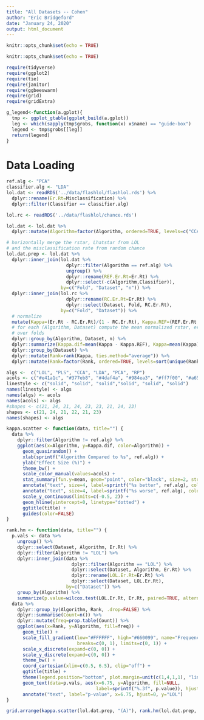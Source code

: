 ```yaml
---
title: "All Datasets -- Cohen"
author: "Eric Bridgeford"
date: "January 24, 2020"
output: html_document
---
```


```r
knitr::opts_chunk$set(echo = TRUE)
```

```r
knitr::opts_chunk$set(echo = TRUE)
```

```r
require(tidyverse)
require(ggplot2)
require(tie)
require(janitor)
require(ggbeeswarm)
require(grid)
require(gridExtra)

g_legend<-function(a.gplot){
  tmp <- ggplot_gtable(ggplot_build(a.gplot))
  leg <- which(sapply(tmp$grobs, function(x) x$name) == "guide-box")
  legend <- tmp$grobs[[leg]]
  return(legend)
}
```

# Data Loading

```r
ref.alg <- "PCA"
classifier.alg <- "LDA"
lol.dat <- readRDS('../data/flashlol/flashlol.rds') %>%
  dplyr::rename(Er.Rt=Misclassification) %>%
  dplyr::filter(Classifier == classifier.alg)

lol.rc <- readRDS('../data/flashlol/chance.rds')

lol.dat <- lol.dat %>%
  dplyr::mutate(Algorithm=factor(Algorithm, ordered=TRUE, levels=c("CCA", "RP", "LDA", "PLS", "PCA", "LOL")))

# horizontally merge the rstar, Lhatstar from LOL
# and the misclassification rate from random chance
lol.dat.prep <- lol.dat %>%
  dplyr::inner_join(lol.dat %>%
                      dplyr::filter(Algorithm == ref.alg) %>%
                      ungroup() %>%
                      dplyr::rename(REF.Er.Rt=Er.Rt) %>%
                      dplyr::select(-c(Algorithm,Classifier)),
                    by=c("Fold", "Dataset", "n")) %>%
  dplyr::inner_join(lol.rc %>%
                      dplyr::rename(RC.Er.Rt=Er.Rt) %>%
                      dplyr::select(Dataset, Fold, RC.Er.Rt),
                    by=c("Fold", "Dataset")) %>%
  # normalize
  mutate(Kappa=(Er.Rt - RC.Er.Rt)/(1 - RC.Er.Rt), Kappa.REF=(REF.Er.Rt - RC.Er.Rt)/(1 - RC.Er.Rt)) %>%
  # for each (Algorithm, Dataset) compute the mean normalized rstar, error rate
  # over folds
  dplyr::group_by(Algorithm, Dataset, n) %>%
  dplyr::summarize(Kappa.dif=mean(Kappa - Kappa.REF), Kappa=mean(Kappa), Er.Rt=mean(Er.Rt)) %>%
  dplyr::group_by(Dataset) %>%
  dplyr::mutate(Rank=rank(Kappa, ties.method="average")) %>%
  dplyr::mutate(Rank=factor(Rank, ordered=TRUE, levels=sort(unique(Rank))))
```

```r
algs <-  c("LOL", "PLS", "CCA", "LDA", "PCA", "RP")
acols <- c("#e41a1c", "#377eb8", "#4daf4a", "#984ea3", "#ff7f00", "#a65628")
linestyle <- c("solid", "solid", "solid","solid", "solid", "solid")
names(linestyle) <- algs
names(algs) <- acols
names(acols) <- algs
#shapes <- c(21, 24, 21, 24, 23, 23, 21, 24, 23)
shapes <- c(21, 24, 21, 22, 21, 23)
names(shapes) <- algs

kappa.scatter <- function(data, title="") {
  data %>%
    dplyr::filter(Algorithm != ref.alg) %>%
    ggplot(aes(x=Algorithm, y=Kappa.dif, color=Algorithm)) +
      geom_quasirandom() +
      xlab(sprintf("Algorithm Compared to %s", ref.alg)) +
      ylab("Effect Size (%)") +
      theme_bw() +
      scale_color_manual(values=acols) +
      stat_summary(fun.y=mean, geom="point", color="black", size=2, stroke=1.2, shape=4) +
      annotate("text", size=4, label=sprintf("%s better", ref.alg), color="black", x=5, y=.35) +
      annotate("text", size=4, label=sprintf("%s worse", ref.alg), color="black", x=5, y=-.35) +
      scale_y_continuous(limits=c(-0.5, 2)) +
      geom_hline(yintercept=0, linetype="dotted") +
      ggtitle(title) +
      guides(color=FALSE)
}

rank.hm <- function(data, title="") {
  p.vals <- data %>%
    ungroup() %>%
    dplyr::select(Dataset, Algorithm, Er.Rt) %>%
    dplyr::filter(Algorithm != "LOL") %>%
    dplyr::inner_join(data %>%
                        dplyr::filter(Algorithm == "LOL") %>%
                        dplyr::select(Dataset, Algorithm, Er.Rt) %>%
                        dplyr::rename(LOL.Er.Rt=Er.Rt) %>%
                        dplyr::select(Dataset, LOL.Er.Rt),
                      by=c("Dataset")) %>%
    group_by(Algorithm) %>%
    summarize(p.value=wilcox.test(LOL.Er.Rt, Er.Rt, paired=TRUE, alternative = "less")$p.value)
  data %>%
    dplyr::group_by(Algorithm, Rank, .drop=FALSE) %>%
    dplyr::summarise(Count=n()) %>%
    dplyr::mutate(freq=prop.table(Count)) %>%
    ggplot(aes(x=Rank, y=Algorithm, fill=freq)) +
      geom_tile() +
      scale_fill_gradient(low="#FFFFFF", high="#660099", name="Frequency",
                          breaks=c(0, 1), limits=c(0, 1)) +
      scale_x_discrete(expand=c(0, 0)) +
      scale_y_discrete(expand=c(0, 0)) +
      theme_bw() +
      coord_cartesian(xlim=c(0.5, 6.5), clip="off") +
      ggtitle(title) +
      theme(legend.position="bottom", plot.margin=unit(c(1,4,1,1), "lines")) +
      geom_text(data=p.vals, aes(x=6.75, y=Algorithm, fill=NULL,
                                 label=sprintf("%.3f", p.value)), hjust=0) +
      annotate("text", label="p-value", x=6.75, hjust=0, y="LOL")
}
```

```r
grid.arrange(kappa.scatter(lol.dat.prep, "(A)"), rank.hm(lol.dat.prep, "(B)"), widths=c(0.6, 0.4), nrow=1)
```
